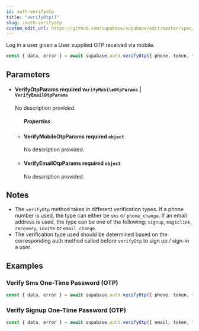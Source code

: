 ```yaml
---
id: auth-verifyotp
title: "verifyOtp()"
slug: /auth-verifyotp
custom_edit_url: https://github.com/supabase/supabase/edit/master/spec/supabase_js_v2.yml
---
```


Log in a user given a User supplied OTP received via mobile.

```js
const { data, error } = await supabase.auth.verifyOtp({ phone, token, type: 'sms'})
```


## Parameters


<ul className="method-list-group">
  
<li className="method-list-item">
  <h4 className="method-list-item-label">
    <span className="method-list-item-label-name">
      VerifyOtpParams
    </span>
    <span className="method-list-item-label-badge required">
      required
    </span>
    <span className="method-list-item-validation">
      <code>VerifyMobileOtpParams</code> | <code>VerifyEmailOtpParams</code>
    </span>
  </h4>
  <div class="method-list-item-description">

No description provided. 

  </div>
  
<ul className="method-list-group">
  <h5 class="method-list-title method-list-title-isChild expanded">Properties</h5>

<li className="method-list-item">
  <h4 className="method-list-item-label">
    <span className="method-list-item-label-name">
      VerifyMobileOtpParams
    </span>
    <span className="method-list-item-label-badge required">
      required
    </span>
    <span className="method-list-item-validation">
      <code>object</code>
    </span>
  </h4>
  <div class="method-list-item-description">

No description provided. 

  </div>
  
</li>


<li className="method-list-item">
  <h4 className="method-list-item-label">
    <span className="method-list-item-label-name">
      VerifyEmailOtpParams
    </span>
    <span className="method-list-item-label-badge required">
      required
    </span>
    <span className="method-list-item-validation">
      <code>object</code>
    </span>
  </h4>
  <div class="method-list-item-description">

No description provided. 

  </div>
  
</li>

</ul>

</li>

</ul>


## Notes

- The `verifyOtp` method takes in different verification types. If a phone number is used, the type can either be `sms` or `phone_change`. If an email address is used, the type can be one of the following: `signup`, `magiclink`, `recovery`, `invite` or `email_change`.
- The verification type used should be determined based on the corresponding auth method called before `verifyOtp` to sign up / sign-in a user.










## Examples

### Verify Sms One-Time Password (OTP)



```js
const { data, error } = await supabase.auth.verifyOtp({ phone, token, type: 'sms'})
```

### Verify Signup One-Time Password (OTP)



```js
const { data, error } = await supabase.auth.verifyOtp({ email, token, type: 'signup'})
```